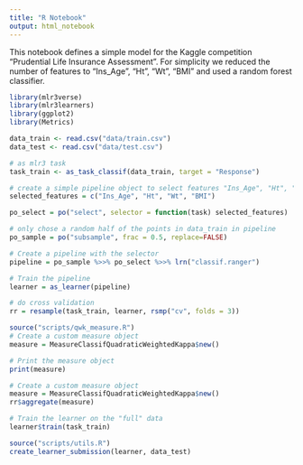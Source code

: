 ```yaml
---
title: "R Notebook"
output: html_notebook
---
```


This notebook defines a simple model for the Kaggle competition "Prudential Life Insurance Assessment". 
For simplicity we reduced the number of features to "Ins_Age", "Ht", "Wt", "BMI" and used a random forest classifier.

```r
library(mlr3verse)
library(mlr3learners)
library(ggplot2)
library(Metrics)

data_train <- read.csv("data/train.csv")
data_test <- read.csv("data/test.csv")
```


```r
# as mlr3 task
task_train <- as_task_classif(data_train, target = "Response")
```

```r
# create a simple pipeline object to select features "Ins_Age", "Ht", "Wt", "BMI"
selected_features = c("Ins_Age", "Ht", "Wt", "BMI")

po_select = po("select", selector = function(task) selected_features)

# only chose a random half of the points in data_train in pipeline
po_sample = po("subsample", frac = 0.5, replace=FALSE)

# Create a pipeline with the selector
pipeline = po_sample %>>% po_select %>>% lrn("classif.ranger")

# Train the pipeline
learner = as_learner(pipeline)

# do cross validation
rr = resample(task_train, learner, rsmp("cv", folds = 3))
```


```r
source("scripts/qwk_measure.R")
# Create a custom measure object
measure = MeasureClassifQuadraticWeightedKappa$new()

# Print the measure object
print(measure)
```

```r
# Create a custom measure object
measure = MeasureClassifQuadraticWeightedKappa$new()
rr$aggregate(measure)
```
```r
# Train the learner on the "full" data
learner$train(task_train)
```

```r
source("scripts/utils.R")
create_learner_submission(learner, data_test)
```

